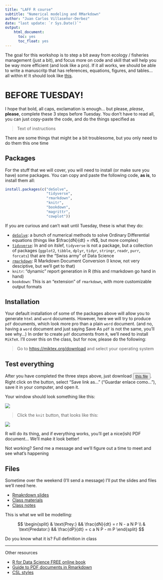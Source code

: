 ```yaml
---
title: "LAFF R course"
subtitle: "Numerical modeling and RMarkdown"
author: "Juan Carlos Villaseñor-Derbez"
date: "last update: `r Sys.Date()`"
output:
    html_document:
      toc: yes
      toc_float: yes
---
```


The goal for this workshop is to step a bit away from ecology / fisheries management (just a bit), and focus more on code and skill that will help you be way more efficient (and look like a pro). If it all works, we should be able to write a manuscritp that has references, equations, figures, and tables... all within `R`! It should look like [this](AwesomeArticle.pdf).


# **BEFORE TUESDAY!**

I hope that bold, all caps, exclamation is enough... but please, *please*, **please**, complete these 3 steps before Tuesday. You don't have to read all, you can just copy-paste the code, and do the things specified as

> Text of instructions

There are some things that might be a bit troublesome, but you only need to do them this one time

## Packages

For the stuff that we will cover, you will need to install (or make sure you have) some packages. You can copy and paste the following code, **as is**, to install them all:

```r
install.packages(c("deSolve",
                   "tidyverse",
                   "rmarkdown",
                   "knitr",
                   "bookdown",
                   "magrittr",
                   "cowplot"))
```

If you are curious and can't wait until Tuesday, these is what they do:

- [`deSolve`](http://desolve.r-forge.r-project.org/): a bunch of numerical methods to solve Ordinary Differential equations (things like $\frac{dN}{dt} = rN$, but more complex)
- [`tidyverse`](https://www.tidyverse.org/): In and on itslef, `tidyverse` is not a package, but a collection of packages (`ggplot2`, `tibble`, `dplyr`, `tidyr`, `stringr`, `readr`, `purr`, `forcats`) that are the "Swiss army" of Data Science
- [`rmarkdown`](https://rmarkdown.rstudio.com/index.html): R Markdown Document Conversion (I know, not very desciptive, but we'll get to that)
- `knitr`: "dynamic" report generation in R (this and rmarkdown go hand in hand)
- `bookdown`: This is an "extension" of `rmarkdown`, with more customizable output formats

## Installation

Your default installation of some of the packages above will allow you to generate `html` and `word` documents. However, here we will try to produce `pdf` documents, which look more pro than a plain `word` document. (and no, having a `word` document and just saying Save As `pdf` is not the same, you'll see why...) In order to create `pdf` documents from `R`, we'll need to install `MikTeX`. I'll cover this on the class, but for now, please do the following:

> Go to [https://miktex.org/download](https://miktex.org/download) and select your operating system

## Test everything

After you have completed the three steps above, just download <button type="button">[this file](./PDF_test.Rmd)</button>. Right click on the button, select "Save link as..." ("Guardar enlace como..."), save it in your computer, and open it.

Your window should look something like this:

![](img/window.png)



> Click the `knit` button, that looks like this:

![](img/knit.png)

R will do its thing, and if everything works, you'll get a nice(ish) PDF document... We'll make it look better!

Not working? Send me a message and we'll figure out a time to meet and see what's happening


## Files

Sometime over the weekend (I'll send a message) I'll put the slides and files we'll need here.

- [Rmakrdown slides](http://www.villasenor-derbez.com/intro2Rmd/CourseMaterials/intro2Rmd.html)
- [Class materials](class_materials.zip)
- [Class notes](notes.html)

This is what we will be modelling:

$$
\begin{split}
& \text{Prey:} && \frac{dN}{dt} = r N - a N P \\	 
& \text{Predator:} && \frac{dP}{dt} = c a N P - m P
\end{split}
$$

Do you know what it is? Full definition in class

----

Other resources

- [R for Data Science FREE online book](http://r4ds.had.co.nz/)
- [Guide to PDF documents in Rmarkdown](https://rmarkdown.rstudio.com/pdf_document_format.html)
- [CSL styles](http://editor.citationstyles.org/about/)
